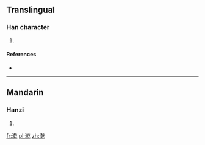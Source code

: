==Translingual==

===Han character===
{{Han char|rn=85|rad=水|as=11|sn=14|four=38117|canj=EJJN}}

# {{defn|Han|sort=水11}}

====References====
* {{Han ref|kx=0646.270|dkj=18161|dj=1056.070|hdz=31716.030|uh=6F27|ud=28455|bh=E279|bd=57977}}

----

==Mandarin==

===Hanzi===
{{cmn-hanzi|pin=[[qián]] ([[qian2]])|wg=ch'ien<sup>2</sup>}}

# {{defn|lang=cmn|sort=水11}}

[[fr:漧]]
[[pl:漧]]
[[zh:漧]]